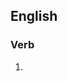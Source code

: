 ==English==

===Verb===
{{head|en|verb form}}

# {{present participle of|hyperpolarize|lang=en|nocat=1}}
